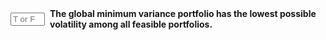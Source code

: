 
::: {.question-block}

<form onsubmit="event.preventDefault(); checkAnswerBox('module3_tf_q37','T')" style="display: flex; align-items: center; gap: 8px;">
<input type="text" id="module3_tf_q37" name="module3_tf_q37" maxlength="1" placeholder="T or F" style="width: 55px;" data-correct-answer="T" /> 
<label for="module3_tf_q37"><strong>The global minimum variance portfolio has the lowest possible volatility among all feasible portfolios.</strong></label>
</form>

<div id="feedback-module3_tf_q37" class="feedback" data-status="" style="display:none;">
The sentence is TRUE. It is the point of minimum variance on the efficient frontier.
</div>
:::
